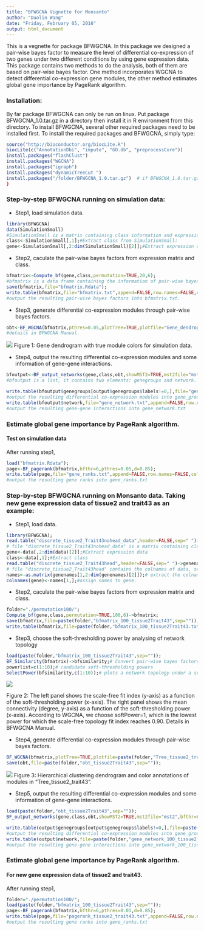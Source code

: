 ---
title: "BFWGCNA Vignette for Monsanto"
author: "Duolin Wang"
date: "Friday, February 05, 2016"
output: html_document
---

This is a vegnette for package BFWGCNA. In this package we designed a pair-wise bayes factor to measure the level of differential co-expression of two genes under two different conditions by using gene expression data. This package contains two methods to do the analysis, both of them are based on pair-wise bayes factor. One method incorporates WGCNA to detect differential co-expression gene modules, the other method estimates global gene importance by PageRank algorithm.

### Installation:
By far package BFWGCNA can only be run on linux. Put package BFWGCNA_1.0.tar.gz in a directory then install it in R environment from this directory.
To install BFWGCNA, several other required packages need to be installed first. To install the required packages and BFWGCNA, simply type: 
```{r eval=FALSE}
source("http://bioconductor.org/biocLite.R") 
biocLite(c("AnnotationDbi", "impute", "GO.db", "preprocessCore")) 
install.packages("flashClust")
install.packages("WGCNA")
install.packages("igraph")
install.packages("dynamicTreeCut ")
install.packages("/folder/BFWGCNA_1.0.tar.gz")  # if BFWGCNA_1.0.tar.gz exists in directory "folder"
}
```
### Step-by-step BFWGCNA running on simulation data:
* Step1, load simulation data.
```{r eval=FALSE}
library(BFWGCNA)
data(SimulationSmall)
#SimulationSmall is a matrix containing class information and expression data.  The first column correspond to class, other columns correspond to genes and rows to samples. Details in BFWGCNA Manual.
class<-SimulationSmall[,1];#Extract class from SimulationSmall:
gene<-SimulationSmall[,2:dim(SimulationSmall)[2]];#Extract expression data from SimulationSmall
```
* Step2, caculate the pair-wise bayes factors from expression matrix and class.
```{r eval=FALSE}
bfmatrix<-Compute_bf(gene,class,permutation=TRUE,20,6);
#bfmatrix is a data frame containing the information of pair-wise bayes factors. All methods in this pages are based on it. It can be used as an input for other functions, like BF_WGCNA and BF_pagerank.
save(bfmatrix,file="bfmatrix.Rdata");
write.table(bfmatrix,file="bfmatrix.txt",append=FALSE,row.names=FALSE,col.names=TRUE,quote=FALSE);
#output the resulting pair-wise bayes factors into bfmatrix.txt.
```
* Step3, generate differential co-expression modules through pair-wise bayes factors.
```{r eval=FALSE}
obt<-BF_WGCNA(bfmatrix,pthres=0.05,plotTree=TRUE,plotfile="Gene_dendrogram_and_module_colors.pdf",minClusterSize=5,softPower=6,deepSplit=2);
#details in BFWGCNA Manual.
```
![](smallplot.png)
Figure 1: Gene dendrogram with true module colors for simulation data.

* Step4, output the resulting differential co-expression modules and some information of gene-gene interactions.
```{r eval=FALSE}
bfoutput<-BF_output_networks(gene,class,obt,showMST2=TRUE,mst2file="mst2",bfthr=6,pthres=0.05,corthres=0.2); 
#bfoutput is a list, it contains two elements: genegroups and network. Details in BFWGCNA Manual.

write.table(bfoutput$genegroups[output$genegroups$labels!=0,],file="gene_groups.txt",append=FALSE,row.names=FALSE,col.names=TRUE,quote=FALSE,sep="\t");
#output the resulting differential co-expression modules into gene_groups.txt (discard genes which are unassigned).
write.table(bfoutput$network,file="gene_network.txt",append=FALSE,row.names=FALSE,col.names=TRUE,quote=FALSE,sep="\t");
#output the resulting gene-gene interactions into gene_network.txt
```
### Estimate global gene importance by PageRank algorithm.
#### Test on simulation data
After running step1,
```{r eval=FALSE}
load("bfmatrix.Rdata");
page<-BF_pagerank(bfmatrix,bfthr=6,pthres=0.05,d=0.85);
write.table(page,file="gene_ranks.txt",append=FALSE,row.names=FALSE,col.names=TRUE,quote=FALSE,sep="\t");
#output the resulting gene ranks into gene_ranks.txt
```

### Step-by-step BFWGCNA running on Monsanto data. Taking new gene expression data of tissue2 and trait43 as an example:
* Step1, load data.
```{r eval=FALSE}
library(BFWGCNA);
read.table("discrete_tissue2_Trait43nohead_data",header=FALSE,sep=" ")->data;
# file "discrete_tissue2_Trait43nohead_data" is a matrix containing class information and expression after preprocessing (gene selection and phenotype discretization). The first column correspond to class, other columns correspond to genes and rows to samples. 
gene<-data[,2:dim(data)[2]];#Extract expression data
class<-data[,1];#Extract class
read.table("discrete_tissue2_Trait43head",header=FALSE,sep=" ")->genenames;
# file "discrete_tissue2_Trait43head" contains the colnames of data, separated by space.
names<-as.matrix(genenames[1,2:dim(genenames)[2]]);# extract the colnames from genenames.
colnames(gene)<-names[1,];#assign names to gene.
```
* Step2, caculate the pair-wise bayes factors from expression matrix and class.
```{r eval=FALSE}
folder="./permutation100/";
Compute_bf(gene,class,permutation=TRUE,100,6)->bfmatrix;
save(bfmatrix,file=paste(folder,"bfmatrix_100_tissue2Trait43",sep=""));
write.table(bfmatrix,file=paste(folder,"bfmatrix_100_tissue2Trait43.txt",sep=""),append=FALSE,row.names=FALSE,col.names=TRUE,quote=FALSE);
```
* Step3, choose the soft-thresholding power by analysing of network topology
```{r eval=FALSE}
load(paste(folder,"bfmatrix_100_tissue2Trait43",sep=""));
BF_Similarity(bfmatrix)->bfsimilarity;# Convert pair-wise bayes factors into network adjacency
powerlist=c(1:10);# candidate soft-thresholding powers
SelectPower(bfsimilarity,c(1:10));# plots a network topology under a set of candidate soft-thresholding powers
```
![](power.png)

Figure 2: The left panel shows the scale-free fit index (y-axis) as a function of the soft-thresholding power (x-axis). The right panel shows the mean connectivity (degree, y-axis) as a function of the soft-thresholding power (x-axis). According to WGCNA, we choose softPower=1, which is the lowest power for which the scale-free topology fit index reaches 0.90. Details in BFWGCNA Manual.

* Step4, generate differential co-expression modules through pair-wise bayes factors.
```{r eval=FALSE}
BF_WGCNA(bfmatrix,plotTree=TRUE,plotfile=paste(folder,"Tree_tissue2_trait43",sep=""),softPower=1,deepSplit=1,minClusterSize=20)->obt;
save(obt,file=paste(folder,"obt_tissue2Trait43",sep=""));
```
![](Tree_tissue2_trait43.png)
Figure 3: Hierarchical clustering dendrogram and color annotations of modules in "Tree_tissue2_trait43".

* Step5, output the resulting differential co-expression modules and some information of gene-gene interactions.
```{r eval=FALSE}
load(paste(folder,"obt_tissue2Trait43",sep=""));
BF_output_networks(gene,class,obt,showMST2=TRUE,mst2file="mst2",bfthr=6,pthres=0.05,corthres=0.2)->output;

write.table(output$genegroups[output$genegroups$labels!=0,],file=paste(folder,"gene_groups_tissue2_trait43",sep=""),append=FALSE,row.names=FALSE,col.names=TRUE,quote=FALSE,sep="\t");
#output the resulting differential co-expression modules into gene_groups_tissue2_trait43.txt (discard genes which are unassigned).
write.table(output$network,file=paste(folder,"gene_network_100_tissue2_trait43",sep=""),append=FALSE,row.names=FALSE,col.names=TRUE,quote=FALSE,sep="\t");
#output the resulting gene-gene interactions into gene_network_100_tissue2_trait43.txt
```
### Estimate global gene importance by PageRank algorithm.
#### For new gene expression data of tissue2 and trait43.
After running step1,
```{r eval=FALSE}
folder="./permutation100/";
load(paste(folder,"bfmatrix_100_tissue2Trait43",sep=""));
page<-BF_pagerank(bfmatrix,bfthr=6,pthres=0.01,d=0.85);
write.table(page,file="pagerank_tissue2_trait43.txt",append=FALSE,row.names=FALSE,col.names=TRUE,quote=FALSE,sep="\t");
#output the resulting gene ranks into gene_ranks.txt
```

